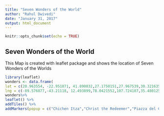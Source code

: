 ```yaml
---
title: "Seven Wonders of the World"
author: "Rahul Dwivedi"
date: "January 31, 2017"
output: html_document
---
```


```r
knitr::opts_chunk$set(echo = TRUE)
```

## Seven Wonders of the World

This Map is created with leaflet package and shows the location of Seven Wonders of the Worlds

```r
library(leaflet)
wonders <- data.frame(
lat = c(20.963554, -22.951871, 41.890032,27.1750151,27.967539,30.321635,-13.163698),
lng = c(-89.576877,-43.21118, 12.493899,78.0421552,107.724107,35.480125,-72.545981))
wonders%>%
leaflet() %>%
addTiles() %>%
addMarkers(popup = c("Chichen Itza","Christ the Redeemer","Piazza del Colosseo","Taj Mahal","Great Wall","Petra","Machu Picchu"))

```


